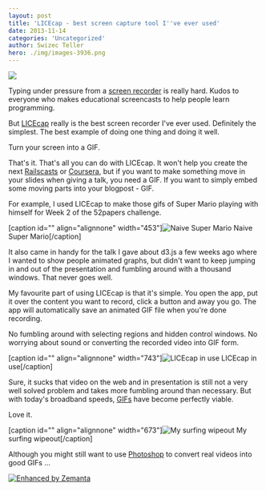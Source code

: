 ```yaml
---
layout: post
title: 'LICEcap - best screen capture tool I''ve ever used'
date: 2013-11-14
categories: 'Uncategorized'
author: Swizec Teller
hero: ./img/images-3936.png
---
```

![](./img/images-3935.gif)



Typing under pressure from a [screen recorder](http://en.wikipedia.org/wiki/Screencast "Screencast") is really hard. Kudos to everyone who makes educational screencasts to help people learn programming.



But [LICEcap](http://www.cockos.com/licecap/) really is the best screen recorder I've ever used. Definitely the simplest. The best example of doing one thing and doing it well.



Turn your screen into a GIF.



That's it. That's all you can do with LICEcap. It won't help you create the next [Railscasts](http://railscasts.com/ "Railscasts") or [Coursera](http://https://www.coursera.org/ "Coursera"), but if you want to make something move in your slides when giving a talk, you need a GIF. If you want to simply embed some moving parts into your blogpost - GIF.



For example, I used LICEcap to make those gifs of Super Mario playing with himself for Week 2 of the 52papers challenge.



\[caption id="" align="alignnone" width="453"]![Naive Super Mario](./img/images-3933.gif "Naive Super Mario") Naive Super Mario\[/caption]



It also came in handy for the talk I gave about d3.js a few weeks ago where I wanted to show people animated graphs, but didn't want to keep jumping in and out of the presentation and fumbling around with a thousand windows. That never goes well.



My favourite part of using LICEcap is that it's simple. You open the app, put it over the content you want to record, click a button and away you go. The app will automatically save an animated GIF file when you're done recording.



No fumbling around with selecting regions and hidden control windows. No worrying about sound or converting the recorded video into GIF form.



\[caption id="" align="alignnone" width="743"]![LICEcap in use](./img/images-3936.png "LICEcap in use") LICEcap in use\[/caption]



Sure, it sucks that video on the web and in presentation is still not a very well solved problem and takes more fumbling around than necessary. But with today's broadband speeds, [GIFs](http://en.wikipedia.org/wiki/Graphics_Interchange_Format "Graphics Interchange Format") have become perfectly viable.



Love it.



\[caption id="" align="alignnone" width="673"]![My surfing wipeout](./img/images-3937.gif "My surfing wipeout") My surfing wipeout\[/caption]



Although you might still want to use [Photoshop](http://en.wikipedia.org/wiki/Adobe_Photoshop "Adobe Photoshop") to convert real videos into good GIFs ...

[![Enhanced by Zemanta](http://img.zemanta.com/zemified_e.png?x-id=baddadd7-0053-432f-b323-9c90a87f3b65)](http://www.zemanta.com/?px "Enhanced by Zemanta")